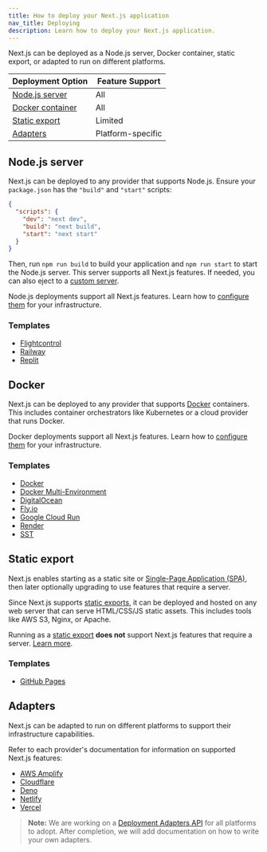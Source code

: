 ```yaml
---
title: How to deploy your Next.js application
nav_title: Deploying
description: Learn how to deploy your Next.js application.
---
```


Next.js can be deployed as a Node.js server, Docker container, static export, or adapted to run on different platforms.

| Deployment Option                | Feature Support   |
| -------------------------------- | ----------------- |
| [Node.js server](#nodejs-server) | All               |
| [Docker container](#docker)      | All               |
| [Static export](#static-export)  | Limited           |
| [Adapters](#adapters)            | Platform-specific |

## Node.js server

Next.js can be deployed to any provider that supports Node.js. Ensure your `package.json` has the `"build"` and `"start"` scripts:

```json filename="package.json"
{
  "scripts": {
    "dev": "next dev",
    "build": "next build",
    "start": "next start"
  }
}
```

Then, run `npm run build` to build your application and `npm run start` to start the Node.js server. This server supports all Next.js features. If needed, you can also eject to a [custom server](/docs/app/building-your-application/configuring/custom-server).

Node.js deployments support all Next.js features. Learn how to [configure them](/docs/app/guides/self-hosting) for your infrastructure.

### Templates

- [Flightcontrol](https://github.com/nextjs/deploy-flightcontrol)
- [Railway](https://github.com/nextjs/deploy-railway)
- [Replit](https://github.com/nextjs/deploy-replit)

## Docker

Next.js can be deployed to any provider that supports [Docker](https://www.docker.com/) containers. This includes container orchestrators like Kubernetes or a cloud provider that runs Docker.

Docker deployments support all Next.js features. Learn how to [configure them](/docs/app/guides/self-hosting) for your infrastructure.

### Templates

- [Docker](https://github.com/vercel/next.js/tree/canary/examples/with-docker)
- [Docker Multi-Environment](https://github.com/vercel/next.js/tree/canary/examples/with-docker-multi-env)
- [DigitalOcean](https://github.com/nextjs/deploy-digitalocean)
- [Fly.io](https://github.com/nextjs/deploy-fly)
- [Google Cloud Run](https://github.com/nextjs/deploy-google-cloud-run)
- [Render](https://github.com/nextjs/deploy-render)
- [SST](https://github.com/nextjs/deploy-sst)

## Static export

Next.js enables starting as a static site or [Single-Page Application (SPA)](/docs/app/guides/single-page-applications), then later optionally upgrading to use features that require a server.

Since Next.js supports [static exports](/docs/app/guides/static-exports), it can be deployed and hosted on any web server that can serve HTML/CSS/JS static assets. This includes tools like AWS S3, Nginx, or Apache.

Running as a [static export](/docs/app/guides/static-exports) **does not** support Next.js features that require a server. [Learn more](/docs/app/guides/static-exports#unsupported-features).

### Templates

- [GitHub Pages](https://github.com/nextjs/deploy-github-pages)

## Adapters

Next.js can be adapted to run on different platforms to support their infrastructure capabilities.

Refer to each provider's documentation for information on supported Next.js features:

- [AWS Amplify](https://docs.amplify.aws/nextjs/start/quickstart/nextjs-app-router-client-components)
- [Cloudflare](https://developers.cloudflare.com/pages/framework-guides/nextjs/ssr/supported-features)
- [Deno](https://docs.deno.com/examples/next_tutorial)
- [Netlify](https://docs.netlify.com/frameworks/next-js/overview/#next-js-support-on-netlify)
- [Vercel](https://vercel.com/docs/frameworks/nextjs)

> **Note:** We are working on a [Deployment Adapters API](https://github.com/vercel/next.js/discussions/77740) for all platforms to adopt. After completion, we will add documentation on how to write your own adapters.
